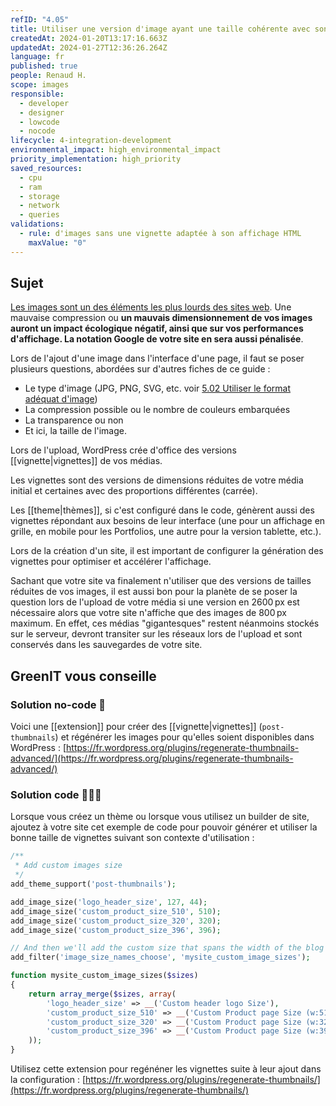 ```yaml
---
refID: "4.05"
title: Utiliser une version d'image ayant une taille cohérente avec son utilisation
createdAt: 2024-01-20T13:17:16.663Z
updatedAt: 2024-01-27T12:36:26.264Z
language: fr
published: true
people: Renaud H.
scope: images
responsible:
  - developer
  - designer
  - lowcode
  - nocode
lifecycle: 4-integration-development
environmental_impact: high_environmental_impact
priority_implementation: high_priority
saved_resources:
  - cpu
  - ram
  - storage
  - network
  - queries
validations:
  - rule: d'images sans une vignette adaptée à son affichage HTML
    maxValue: "0"
---
```


## Sujet

[Les images sont un des éléments les plus lourds des sites web](https://almanac.httparchive.org/en/2022/page-weight#content-type-and-file-formats). Une mauvaise compression ou **un mauvais dimensionnement de vos images auront un impact écologique négatif, ainsi que sur vos performances d'affichage. La notation Google de votre site en sera aussi pénalisée**.

Lors de l'ajout d'une image dans l'interface d'une page, il faut se poser plusieurs questions, abordées sur d'autres fiches de ce guide :

- Le type d'image (JPG, PNG, SVG, etc. voir [5.02 Utiliser le format adéquat d'image](./WP_5.02-utiliser-le-format-adequat-d_image.md))
- La compression possible ou le nombre de couleurs embarquées
- La transparence ou non
- Et ici, la taille de l'image.

Lors de l'upload, WordPress crée d'office des versions \[\[vignette|vignettes]] de vos médias.

Les vignettes sont des versions de dimensions réduites de votre média initial et certaines avec des proportions différentes (carrée).

Les \[\[theme|thèmes]], si c'est configuré dans le code, génèrent aussi des vignettes répondant aux besoins de leur interface (une pour un affichage en grille, en mobile pour les Portfolios, une autre pour la version tablette, etc.).

Lors de la création d'un site, il est important de configurer la génération des vignettes pour optimiser et accélérer l'affichage.

Sachant que votre site va finalement n'utiliser que des versions de tailles réduites de vos images, il est aussi bon pour la planète de se poser la question lors de l'upload de votre média si une version en 2600 px est nécessaire alors que votre site n'affiche que des images de 800 px maximum. En effet, ces médias "gigantesques" restent néanmoins stockés sur le serveur, devront transiter sur les réseaux lors de l'upload et sont conservés dans les sauvegardes de votre site.

## GreenIT vous conseille

### Solution no-code 🌱

Voici une \[\[extension]] pour créer des \[\[vignette|vignettes]] (`post-thumbnails`) et régénérer les images pour qu'elles soient disponibles dans WordPress : [https://fr.wordpress.org/plugins/regenerate-thumbnails-advanced/](https://fr.wordpress.org/plugins/regenerate-thumbnails-advanced/)

### Solution code 🌱🌱🌱

Lorsque vous créez un thème ou lorsque vous utilisez un builder de site, ajoutez à votre site cet exemple de code pour pouvoir générer et utiliser la bonne taille de vignettes suivant son contexte d'utilisation :

```php
/**
 * Add custom images size
 */
add_theme_support('post-thumbnails');

add_image_size('logo_header_size', 127, 44);
add_image_size('custom_product_size_510', 510);
add_image_size('custom_product_size_320', 320);
add_image_size('custom_product_size_396', 396);

// And then we'll add the custom size that spans the width of the blog to the Gutenberg image dropdown
add_filter('image_size_names_choose', 'mysite_custom_image_sizes');

function mysite_custom_image_sizes($sizes)
{
    return array_merge($sizes, array(
        'logo_header_size' => __('Custom header logo Size'),
        'custom_product_size_510' => __('Custom Product page Size (w:510px)'),
        'custom_product_size_320' => __('Custom Product page Size (w:320px)'),
        'custom_product_size_396' => __('Custom Product page Size (w:396px)'),
    ));
}
```

Utilisez cette extension pour regénéner les vignettes suite à leur ajout dans la configuration : [https://fr.wordpress.org/plugins/regenerate-thumbnails/](https://fr.wordpress.org/plugins/regenerate-thumbnails/)
